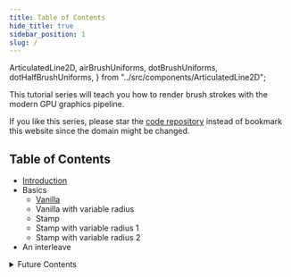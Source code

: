 ```yaml
---
title: Table of Contents
hide_title: true
sidebar_position: 1
slug: /
---
```


  ArticulatedLine2D,
  airBrushUniforms,
  dotBrushUniforms,
  dotHalfBrushUniforms,
} from "../src/components/ArticulatedLine2D";

This tutorial series will teach you how to render brush strokes with the modern GPU graphics pipeline.

If you like this series, please star the [code repository] instead of bookmark this website since the domain might be changed.

## Table of Contents

- [Introduction](./introduction)
- Basics
  - [Vanilla](./Basics/Vanilla)
  - Vanilla with variable radius
  - Stamp
  - Stamp with variable radius 1
  - Stamp with variable radius 2
- An interleave

<details>
<summary>Future Contents</summary>

### Airbrush

<ArticulatedLine2D uniforms={airBrushUniforms} />

Airbrush is a special type of stamp brush.
Here I'm demonstrating a "continuous airbrush", which is mathematically continuous and needs a little bit of calculus to develop.
You will learn how to generalize a stamp brush into a continuous form.

### Stamp density and "ratio-distance"

<div className="row row--no-gutters margin-left--xs">
  <div className="col col--6">
    <ArticulatedLine2D uniforms={dotBrushUniforms} />
    <center>
      <em> Adjacent Dots </em>
    </center>
  </div>
  <div className="col col--6">
    <ArticulatedLine2D uniforms={dotHalfBrushUniforms} />
    <center>
      <em> Adjacent with one dot interleaved </em>
    </center>
  </div>
</div>
<br />

You can see dots are adjacent to each other instead of equidistantly distributed.
The pattern is achieved by setting the intervals between dots proportional to their radii.
You will learn how to freely control stamp density along a stamp
stroke. Very important for a serious project.

### 3D stroke

Learn how to extend the algorithms to 3D space.

I'm integrating it into the Blender Grease Pencil:

<iframe
  width="100%"
  height="500"
  src="https://www.youtube.com/embed/Q7_3IhgHOZM?start=30"
  title="Blender Grease Pencil Stamp Brush Demo"
  allow="accelerometer; autoplay; clipboard-write; encrypted-media; gyroscope; picture-in-picture; web-share"
  allowFullScreen
></iframe>

</details>

[code repository]: https://github.com/ShenCiao/brush-rendering-tutorial
